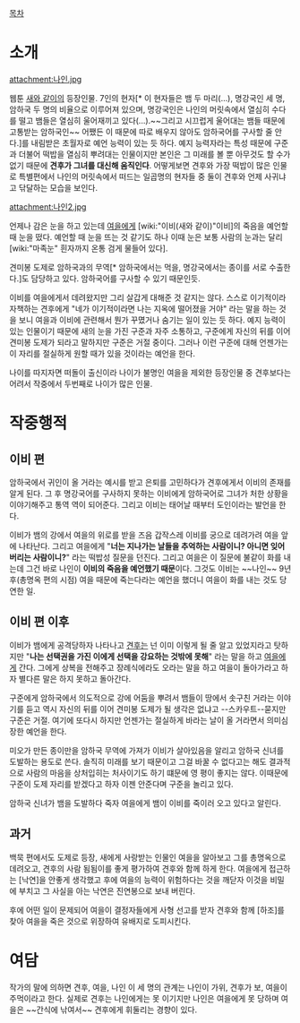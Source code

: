 [[목차]]

= 소개 =

attachment:나인.jpg

웹툰 [[새와 같이]]의 등장인물. 7인의 현자[*  이 현자들은 뱀 두 마리(...), 명강국인 세 명, 암하국 두 명의 비율으로 이루어져 있으며, 명강국인은 나인의 머릿속에서 열심히 수다를 떨고 뱀들은 열심히 울어재끼고 있다(...).~~그리고 시끄럽게 울어대는 뱀들 때문에 고통받는 암하국인~~ 어쨌든 이 때문에 따로 배우지 않아도 암하국어를 구사할 줄 안다.]를 내림받은 초월자로 예언 능력이 있는 듯 하다. 예지 능력자라는 특성 때문에 구준과 더불어 떡밥을 열심히 뿌려대는 인물이지만 본인은 그 미래를 볼 뿐 아무것도 할 수가 없기 때문에 '''견후가 그녀를 대신해 움직인다'''. 어떻게보면 견후와 가장 떡밥이 많은 인물로 특별편에서 나인의 머릿속에서 떠드는 일곱명의 현자들 중 둘이 견후와 언제 사귀냐고 닦달하는 모습을 보인다.

attachment:나인2.jpg

언제나 감은 눈을 하고 있는데 [[여을]]에게 [wiki:"이비(새와 같이)"이비]의 죽음을 예언할 때 눈을 떴다. 예언할 때 눈을 뜨는 것 같기도 하나 이때 눈은 보통 사람의 눈과는 달리 [wiki:"마족눈" 흰자까지 온통 검게 물들어 있다].

견미봉 도제로 암하국과의 무역[* 암하국에서는 먹을, 명강국에서는 종이를 서로 수출한다.]도 담당하고 있다. 암하국어를 구사할 수 있기 때문인듯.

이비를 여을에게서 데려왔지만 그리 살갑게 대해준 것 같지는 않다. 스스로 이기적이라 자책하는 견후에게 "네가 이기적이라면 나는 지옥에 떨어졌을 거야" 라는 말을 하는 것을 보니 여을과 이비에 관련해서 뭔가 꾸몄거나 숨기는 일이 있는 듯 하다. 예지 능력이 있는 인물이기 때문에 새의 눈을 가진 구준과 자주 소통하고, 구준에게 자신의 뒤를 이어 견미봉 도제가 되라고 말하지만 구준은 거절 중이다. 그러나 이런 구준에 대해 언젠가는 이 자리를 절실하게 원할 때가 있을 것이라는 예언을 한다.

나이를 따지자면 떠돌이 출신이라 나이가 불명인 여을을 제외한 등장인물 중 견후보다는 어려서 작중에서 두번째로 나이가 많은 인물.

= 작중행적 =
== 이비 편 ==
암하국에서 귀인이 올 거라는 예시를 받고 은퇴를 고민하다가 견후에게서 이비의 존재를 알게 된다. 그 후 명강국어를 구사하지 못하는 이비에게 암하국어로 그녀가 처한 상황을 이야기해주고 통역 역이 되어준다. 그리고 이비는 태어날 때부터 도인이라는 발언을 한다.

이비가 뱀의 강에서 여을의 위로를 받을 즈음 갑작스레 이비를 궁으로 데려가려 여을 앞에 나타난다. 그리고 여을에게 "'''너는 지나가는 날들을 추억하는 사람이니? 아니면 잊어버리는 사람이니?'''" 라는 떡밥성 질문을 던진다. 그리고 여을은 이 질문에 불같이 화를 내는데 그건 바로 나인이 '''이비의 죽음을 예언했기 때문'''이다. 그것도 이비는 ~~나인~~ 9년 후(총명옥 편의 시점) 여을 때문에 죽는다라는 예언을 했더니 여을이 화를 내는 것도 당연한 일.

== 이비 편 이후 ==

이비가 뱀에게 공격당하자 나타나고 [[견후]]는 넌 이미 이렇게 될 줄 알고 있었지라고 탓하지만 "'''나는 선택권을 가진 이에게 선택을 강요하는 것밖에 못해'''" 라는 말을 하고 [[여을]]에게 간다. 그에게 상복을 전해주고 장례식에라도 오라는 말을 하고 여을이 돌아가라고 하자 별다른 말은 하지 못하고 돌아간다.

구준에게 암하국에서 의도적으로 강에 어둠을 뿌려서 뱀들이 땅에서 솟구친 거라는 이야기를 듣고 역시 자신의 뒤를 이어 견미봉 도제가 될 생각은 없냐고 --스카우트--묻지만 구준은 거절. 여기에 또다시 하지만 언젠가는 절실하게 바라는 날이 올 거라면서 의미심장한 예언을 한다.

미오가 만든 종이만을 암하국 무역에 가져가 이비가 살아있음을 알리고 암하국 신녀를 도발하는 용도로 쓴다. 솔직히 미래를 보기 때문이고 그걸 바꿀 수 없다고는 해도 결과적으로 사람의 마음을 상처입히는 처사이기도 하기 떄문에 영 평이 좋지는 않다. 이때문에 구준이 도제 자리를 받겠다고 하자 이젠 안준다며 구준을 놀리고 있다.

암하국 신녀가 뱀을 도발하다 죽자 여을에게 뱀이 이비를 죽이러 오고 있다고 알린다.
== 과거 ==

백묵 편에서도 도제로 등장, 새에게 사랑받는 인물인 여을을 알아보고 그를 총명옥으로 데려오고, 견후의 사람 됨됨이를 좋게 평가하여 견후와 함께 하게 한다. 여을에게 접근하는 [낙연]을 안좋게 생각했고 후에 여을의 능력이 위험하다는 것을 깨닫자 이것을 비밀에 부치고 그 사실을 아는 낙연은 진연봉으로 보내 버린다.

후에 어떤 일이 문제되어 여을이 결정자들에게 사형 선고를 받자 견후와 함께 [하조]를 찾아 여을을 죽은 것으로 위장하여 유배지로 도피시킨다.

= 여담 =

작가의 말에 의하면 견후, 여을, 나인 이 세 명의 관계는 나인이 가위, 견후가 보, 여을이 주먹이라고 한다. 실제로 견후는 나인에게는 못 이기지만 나인은 여을에게 못 당하며 여을은 ~~간식에 낚여서~~ 견후에게 휘둘리는 경향이 있다.
